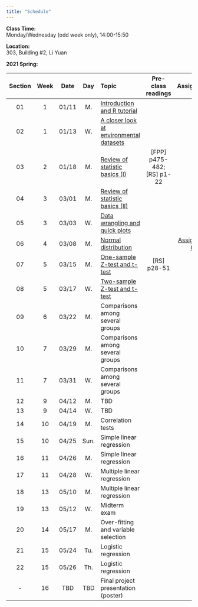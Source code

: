 ---
title: "Schedule"
---
**Class Time:**   
Monday/Wednesday (odd week only), 14:00-15:50

**Location:**   
303, Building #2, Li Yuan

**2021 Spring:**

Section|Week|Date |Day  | Topic                                      |Pre-class readings|Assignment    |
|:----:|:--:|:---:|:---:|:-------------------------------------------|:----------------:|:------------:|
|01    |1   |01/11|M.   |[Introduction and R tutorial](https://zhu-group.github.io/ese335/S01.html)     |              |              |
|02    |1   |01/13|W.   |[A closer look at environmental datasets](https://zhu-group.github.io/ese335/S02.html)  |     |              |
|03    |2   |01/18|M.   |[Review of statistic basics (I)](https://zhu-group.github.io/ese335/S03.html)  | [FPP] p475-482; [RS] p1-22 |  |
|04    |3   |03/01|M.   |[Review of statistic basics (II)](https://zhu-group.github.io/ese335/S04.html) |              |              |
|05    |3   |03/03|W.   |[Data wrangling and quick plots](https://zhu-group.github.io/ese335/S05.html)  |              |              |
|06    |4   |03/08|M.   |[Normal distribution](https://zhu-group.github.io/ese335/S06.html)             |              | [Assignment 01](https://zhu-group.github.io/ese335/download/Assignment_01.pdf)              |
|07    |5   |03/15|M.   |[One-sample Z-test and t-test](https://zhu-group.github.io/ese335/S07.html)    | [RS] p28-51  |              |
|08    |5   |03/17|W.   |[Two-sample Z-test and t-test](https://zhu-group.github.io/ese335/S08.html)    |              |              |
|09    |6   |03/22|M.   |Comparisons among several groups              |              |              |
|10    |7   |03/29|M.   |Comparisons among several groups              |              |              |
|11    |7   |03/31|W.   |Comparisons among several groups            |              |              |
|12    |9   |04/12|M.   |TBD            |              |              |
|13    |9   |04/14|W.   |TBD            |              |
|14    |10  |04/19|M.   |Correlation tests                           |              |              |
|15    |10  |04/25|Sun. |Simple linear regression                    |              |              |
|16    |11  |04/26|M.   |Simple linear regression                    |              |              |
|17    |11  |04/28|W.   |Multiple linear regression                  |              |              |
|18    |13  |05/10|M.   |Multiple linear regression                  |              |              |
|19    |13  |05/12|W.   |Midterm exam                                |              |              |
|20    |14  |05/17|M.   |Over-fitting and variable selection         |              |              |
|21    |15  |05/24|Tu.  |Logistic regression                         |              |              |
|22    |15  |05/26|Th.  |Logistic regression                         |              |              |  
|-     |16  |TBD  |TBD  |Final project presentation (poster)         |              |              |
